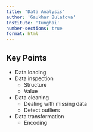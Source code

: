 ```yaml
---
title: "Data Analysis"
author: 'Gaukhar Bulatova'
Institute: 'Tunghai'
number-sections: true
format: html
---
```


## Key Points

- Data loading
- Data inspection
    - Structure
    - Value
- Data cleaning
    - Dealing with missing data
    - Detect outliers
- Data transformation
    - Encoding